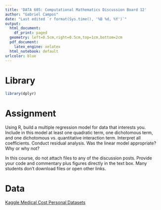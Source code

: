 ```yaml
---
title: 'DATA 605: Computational Mathematics Discussion Board 12'
author: "Gabriel Campos"
date: "Last edited `r format(Sys.time(), '%B %d, %Y')`"
output:
  html_document:
    df_print: paged
  geometry: left=0.5cm,right=0.5cm,top=1cm,bottom=2cm
  pdf_document:
    latex_engine: xelatex
  html_notebook: default
urlcolor: blue
---
```


# Library

```r
library(dplyr)
```

# Assignment

Using R, build a multiple regression model for data that interests you.  Include in this model at least one quadratic term, one dichotomous term, and one dichotomous vs. quantitative interaction term.  Interpret all coefficients. Conduct residual analysis.  Was the linear model appropriate? Why or why not?

In this course, do not attach files to any of the discussion posts.  Provide your code and commentary plus figures directly in the text box.  Many students don't download files or open other links.

# Data

[Kaggle Medical Cost Personal Datasets](https://www.kaggle.com/datasets/mirichoi0218/insurance)
